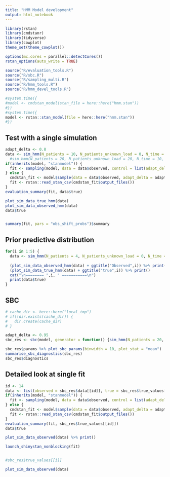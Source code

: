 ```yaml
---
title: "HMM Model development"
output: html_notebook
---
```


```r
library(rstan)
library(cmdstanr)
library(tidyverse)
library(cowplot)
theme_set(theme_cowplot())

options(mc.cores = parallel::detectCores())
rstan_options(auto_write = TRUE)

source("R/evaluation_tools.R")
source("R/sbc.R")
source("R/sampling_multi.R")
source("R/hmm_tools.R")
source("R/hmm_devel_tools.R")

```


```r
#system.time({
#model <- cmdstan_model(stan_file = here::here("hmm.stan"))
#})
#system.time({
model <- rstan::stan_model(file = here::here("hmm.stan"))
#})
```



## Test with a single simulation

```r
adapt_delta <- 0.8
data <- sim_hmm(N_patients = 10, N_patients_unknown_load = 0, N_time = 20, N_treatments = 0, N_obs_per_patient = 5, N_ill_states = 3, prior = prior_hmm, N_unknown_shift = 4, max_observation_shift = 3, time_effect = TRUE,  use_severe_state = TRUE)
  #sim_hmm(N_patients = 20, N_patients_unknown_load = 20, N_time = 10, N_treatments = 0, N_obs_per_patient = 4, N_ill_states = 3, prior = prior_hmm, use_severe_state = FALSE)
if(inherits(model, "stanmodel")) {
  fit <- sampling(model, data = data$observed, control = list(adapt_delta = adapt_delta))
} else {
  cmdstan_fit <- model$sample(data = data$observed, adapt_delta = adapt_delta)
  fit <- rstan::read_stan_csv(cmdstan_fit$output_files())
}
evaluation_summary(fit, data$true)

plot_sim_data_true_hmm(data)
plot_sim_data_observed_hmm(data)
data$true


summary(fit, pars = "obs_shift_probs")$summary


```


## Prior predictive distribution

```r
for(i in 1:5) {
  data <- sim_hmm(N_patients = 4, N_patients_unknown_load = 0, N_time = 10, N_treatments = 1, N_obs_per_patient = 4, N_ill_states = 3, N_unknown_start = 2, max_unknown_start_shift = 3, prior = prior_hmm)
  
  (plot_sim_data_observed_hmm(data) + ggtitle("Observed",i)) %>% print()
  (plot_sim_data_true_hmm(data) + ggtitle("true",i)) %>% print()
  cat("\n======== ",i, " ===========\n")
  print(data$true)
}
```


## SBC

```r
# cache_dir <- here::here("local_tmp")
# if(!dir.exists(cache_dir)) {
#   dir.create(cache_dir)
# }

adapt_delta <- 0.95
sbc_res <- sbc(model, generator = function() {sim_hmm(N_patients = 20, N_patients_unknown_load = 0, N_time = 20, N_treatments = 0, N_obs_per_patient = 5, N_ill_states = 1, N_unknown_shift = 4, max_observation_shift = 8, prior = prior_hmm, use_severe_state = TRUE, time_effect = TRUE)}, N_steps = 50, control = list(adapt_delta = adapt_delta))

sbc_res$params %>% plot_sbc_params(binwidth = 10, plot_stat = "mean")
summarise_sbc_diagnostics(sbc_res)
sbc_res$diagnostics
```

## Detailed look at single fit

```r
id <- 14
data <- list(observed = sbc_res$data[[id]], true = sbc_res$true_values[[id]])
if(inherits(model, "stanmodel")) {
  fit <- sampling(model, data = data$observed, control = list(adapt_delta = adapt_delta))
} else {
  cmdstan_fit <- model$sample(data = data$observed, adapt_delta = adapt_delta)
  fit <- rstan::read_stan_csv(cmdstan_fit$output_files())
}
evaluation_summary(fit, sbc_res$true_values[[id]])
data$true

plot_sim_data_observed(data) %>% print()

launch_shinystan_nonblocking(fit)


#sbc_res$true_values[[i]]
```

```r
plot_sim_data_observed(data)

```
